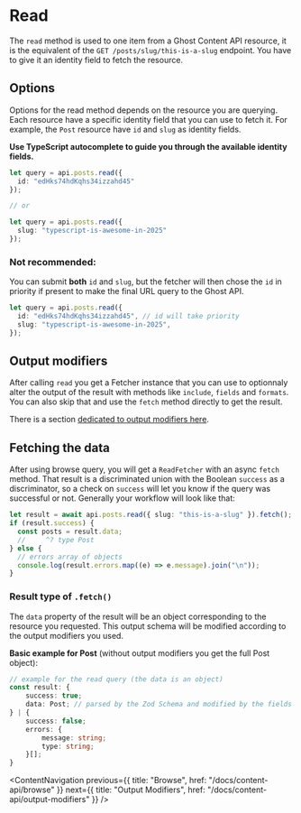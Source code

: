 # Read

The `read` method is used to one item from a Ghost Content API resource, it is the equivalent of the `GET /posts/slug/this-is-a-slug` endpoint. You have to give it an identity field to fetch the resource.

## Options

Options for the read method depends on the resource you are querying. Each resource have a specific identity field that you can use to fetch it. For example, the `Post` resource have `id` and `slug` as identity fields.

**Use TypeScript autocomplete to guide you through the available identity fields.**

```ts
let query = api.posts.read({
  id: "edHks74hdKqhs34izzahd45"
});

// or

let query = api.posts.read({
  slug: "typescript-is-awesome-in-2025"
});
```

### Not recommended:

You can submit **both** `id` and `slug`, but the fetcher will then chose the `id` in priority if present to make the final URL query to the Ghost API.

```ts
let query = api.posts.read({
  id: "edHks74hdKqhs34izzahd45", // id will take priority
  slug: "typescript-is-awesome-in-2025",
});
```

## Output modifiers

After calling `read` you get a Fetcher instance that you can use to optionnaly alter the output of the result with methods like `include`, `fields` and `formats`. You can also skip that and use the `fetch` method directly to get the result.

There is a section [dedicated to output modifiers here](/docs/content-api/output-modifiers).

## Fetching the data

After using browse query, you will get a `ReadFetcher` with an async `fetch` method.
That result is a discriminated union with the Boolean `success` as a discriminator, so a check on `success` will let you know if the query was successful or not. Generally your workflow will look like that:

```ts
let result = await api.posts.read({ slug: "this-is-a-slug" }).fetch();
if (result.success) {
  const posts = result.data;
  //     ^? type Post
} else {
  // errors array of objects
  console.log(result.errors.map((e) => e.message).join("\n"));
}
```

### Result type of `.fetch()`

The `data` property of the result will be an object corresponding to the resource you requested. This output schema will be modified according to the output modifiers you used.

**Basic example for Post** (without output modifiers you get the full Post object):

```ts
// example for the read query (the data is an object)
const result: {
    success: true;
    data: Post; // parsed by the Zod Schema and modified by the fields selected
} | {
    success: false;
    errors: {
        message: string;
        type: string;
    }[];
}
```

<ContentNavigation
  previous={{ title: "Browse", href: "/docs/content-api/browse" }}
  next={{ title: "Output Modifiers", href: "/docs/content-api/output-modifiers" }}
/>
